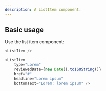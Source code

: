 ```yaml
---
description: A ListItem component.
---
```



## Basic usage

Use the list item component:

```js
<ListItem />
```

```js live
<ListItem
    type="Lorem"
    reviewedDate={new Date().toISOString()}
    href="#"
    headline="Lorem ipsum"
    bottomText="Lorem: lorem ipsum" />
```

